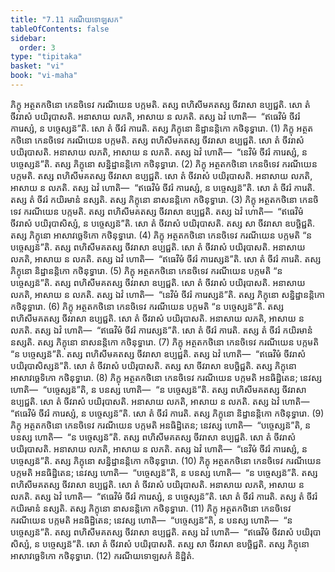 ```yaml
---
title: "7.11 ករណីយទោឡសក"
tableOfContents: false
sidebar:
  order: 3
type: "tipitaka"
basket: "vi"
book: "vi-maha"
---
```



<DynamicBreadcrumb />

<Division number="320" book="vi-maha">

<Paragraph number="1495" book="vi-maha">
ភិក្ខុ អត្ថតកថិនោ កេនចិទេវ ករណីយេន បក្កមតិ. តស្ស ពហិសីមគតស្ស ចីវរាសា ឧប្បជ្ជតិ. សោ តំ ចីវរាសំ បយិរុបាសតិ. អនាសាយ លភតិ, អាសាយ ន លភតិ. តស្ស ឯវំ ហោតិ—  “ឥធេវិមំ ចីវរំ ការេស្សំ, ន បច្ចេស្សន៑”តិ. សោ តំ ចីវរំ ការេតិ. តស្ស ភិក្ខុនោ និដ្ឋានន្តិកោ កថិនុទ្ធារោ. (1)
</Paragraph>

<Paragraph number="1496" book="vi-maha">
ភិក្ខុ អត្ថតកថិនោ កេនចិទេវ ករណីយេន បក្កមតិ. តស្ស ពហិសីមគតស្ស ចីវរាសា ឧប្បជ្ជតិ. សោ តំ ចីវរាសំ បយិរុបាសតិ. អនាសាយ លភតិ, អាសាយ ន លភតិ. តស្ស ឯវំ ហោតិ—  “នេវិមំ ចីវរំ ការេស្សំ, ន បច្ចេស្សន៑”តិ. តស្ស ភិក្ខុនោ សន្និដ្ឋានន្តិកោ កថិនុទ្ធារោ. (2)
</Paragraph>

<Paragraph number="1497" book="vi-maha">
ភិក្ខុ អត្ថតកថិនោ កេនចិទេវ ករណីយេន បក្កមតិ. តស្ស ពហិសីមគតស្ស ចីវរាសា ឧប្បជ្ជតិ. សោ តំ ចីវរាសំ បយិរុបាសតិ. អនាសាយ លភតិ, អាសាយ ន លភតិ. តស្ស ឯវំ ហោតិ—  “ឥធេវិមំ ចីវរំ ការេស្សំ, ន បច្ចេស្សន៑”តិ. សោ តំ ចីវរំ ការេតិ. តស្ស តំ ចីវរំ កយិរមានំ នស្សតិ. តស្ស ភិក្ខុនោ នាសនន្តិកោ កថិនុទ្ធារោ. (3)
</Paragraph>

<Paragraph number="1498" book="vi-maha">
ភិក្ខុ អត្ថតកថិនោ កេនចិទេវ ករណីយេន បក្កមតិ. តស្ស ពហិសីមគតស្ស ចីវរាសា ឧប្បជ្ជតិ. តស្ស ឯវំ ហោតិ—  “ឥធេវិមំ ចីវរាសំ បយិរុបាសិស្សំ, ន បច្ចេស្សន៑”តិ. សោ តំ ចីវរាសំ បយិរុបាសតិ. តស្ស សា ចីវរាសា ឧបច្ឆិជ្ជតិ. តស្ស ភិក្ខុនោ អាសាវច្ឆេទិកោ កថិនុទ្ធារោ. (4)
</Paragraph>

<Paragraph number="1499" book="vi-maha">
ភិក្ខុ អត្ថតកថិនោ កេនចិទេវ ករណីយេន បក្កមតិ “ន បច្ចេស្សន៑”តិ. តស្ស ពហិសីមគតស្ស ចីវរាសា ឧប្បជ្ជតិ. សោ តំ ចីវរាសំ បយិរុបាសតិ. អនាសាយ លភតិ, អាសាយ ន លភតិ. តស្ស ឯវំ ហោតិ—  “ឥធេវិមំ ចីវរំ ការេស្សន៑”តិ. សោ តំ ចីវរំ ការេតិ. តស្ស ភិក្ខុនោ និដ្ឋានន្តិកោ កថិនុទ្ធារោ. (5)
</Paragraph>

<Paragraph number="1500" book="vi-maha">
ភិក្ខុ អត្ថតកថិនោ កេនចិទេវ ករណីយេន បក្កមតិ “ន បច្ចេស្សន៑”តិ. តស្ស ពហិសីមគតស្ស ចីវរាសា ឧប្បជ្ជតិ. សោ តំ ចីវរាសំ បយិរុបាសតិ. អនាសាយ លភតិ, អាសាយ ន លភតិ. តស្ស ឯវំ ហោតិ—  “នេវិមំ ចីវរំ ការេស្សន៑”តិ. តស្ស ភិក្ខុនោ សន្និដ្ឋានន្តិកោ កថិនុទ្ធារោ. (6)
</Paragraph>

<Paragraph number="1501" book="vi-maha">
ភិក្ខុ អត្ថតកថិនោ កេនចិទេវ ករណីយេន បក្កមតិ “ន បច្ចេស្សន៑”តិ. តស្ស ពហិសីមគតស្ស ចីវរាសា ឧប្បជ្ជតិ. សោ តំ ចីវរាសំ បយិរុបាសតិ. អនាសាយ លភតិ, អាសាយ ន លភតិ. តស្ស ឯវំ ហោតិ—  “ឥធេវិមំ ចីវរំ ការេស្សន៑”តិ. សោ តំ ចីវរំ ការេតិ. តស្ស តំ ចីវរំ កយិរមានំ នស្សតិ. តស្ស ភិក្ខុនោ នាសនន្តិកោ កថិនុទ្ធារោ. (7)
</Paragraph>

<Paragraph number="1502" book="vi-maha">
ភិក្ខុ អត្ថតកថិនោ កេនចិទេវ ករណីយេន បក្កមតិ “ន បច្ចេស្សន៑”តិ. តស្ស ពហិសីមគតស្ស ចីវរាសា ឧប្បជ្ជតិ. តស្ស ឯវំ ហោតិ—  “ឥធេវិមំ ចីវរាសំ បយិរុបាសិស្សន៑”តិ. សោ តំ ចីវរាសំ បយិរុបាសតិ. តស្ស សា ចីវរាសា ឧបច្ឆិជ្ជតិ. តស្ស ភិក្ខុនោ អាសាវច្ឆេទិកោ កថិនុទ្ធារោ. (8)
</Paragraph>

<Paragraph number="1503" book="vi-maha">
ភិក្ខុ អត្ថតកថិនោ កេនចិទេវ ករណីយេន បក្កមតិ អនធិដ្ឋិតេន; នេវស្ស ហោតិ—  “បច្ចេស្សន៑”តិ, ន បនស្ស ហោតិ—  “ន បច្ចេស្សន៑”តិ. តស្ស ពហិសីមគតស្ស ចីវរាសា ឧប្បជ្ជតិ. សោ តំ ចីវរាសំ បយិរុបាសតិ. អនាសាយ លភតិ, អាសាយ ន លភតិ. តស្ស ឯវំ ហោតិ—  “ឥធេវិមំ ចីវរំ ការេស្សំ, ន បច្ចេស្សន៑”តិ. សោ តំ ចីវរំ ការេតិ. តស្ស ភិក្ខុនោ និដ្ឋានន្តិកោ កថិនុទ្ធារោ. (9)
</Paragraph>

<Paragraph number="1504" book="vi-maha">
ភិក្ខុ អត្ថតកថិនោ កេនចិទេវ ករណីយេន បក្កមតិ អនធិដ្ឋិតេន; នេវស្ស ហោតិ—  “បច្ចេស្សន៑”តិ, ន បនស្ស ហោតិ—  “ន បច្ចេស្សន៑”តិ. តស្ស ពហិសីមគតស្ស ចីវរាសា ឧប្បជ្ជតិ. សោ តំ ចីវរាសំ បយិរុបាសតិ. អនាសាយ លភតិ, អាសាយ ន លភតិ. តស្ស ឯវំ ហោតិ—  “នេវិមំ ចីវរំ ការេស្សំ, ន បច្ចេស្សន៑”តិ. តស្ស ភិក្ខុនោ សន្និដ្ឋានន្តិកោ កថិនុទ្ធារោ. (10)
</Paragraph>

<Paragraph number="1505" book="vi-maha">
ភិក្ខុ អត្ថតកថិនោ កេនចិទេវ ករណីយេន បក្កមតិ អនធិដ្ឋិតេន; នេវស្ស ហោតិ—  “បច្ចេស្សន៑”តិ, ន បនស្ស ហោតិ—  “ន បច្ចេស្សន៑”តិ. តស្ស ពហិសីមគតស្ស ចីវរាសា ឧប្បជ្ជតិ. សោ តំ ចីវរាសំ បយិរុបាសតិ. អនាសាយ លភតិ, អាសាយ ន លភតិ. តស្ស ឯវំ ហោតិ—  “ឥធេវិមំ ចីវរំ ការេស្សំ, ន បច្ចេស្សន៑”តិ. សោ តំ ចីវរំ ការេតិ. តស្ស តំ ចីវរំ កយិរមានំ នស្សតិ. តស្ស ភិក្ខុនោ នាសនន្តិកោ កថិនុទ្ធារោ. (11)
</Paragraph>

<Paragraph number="1506" book="vi-maha">
ភិក្ខុ អត្ថតកថិនោ កេនចិទេវ ករណីយេន បក្កមតិ អនធិដ្ឋិតេន; នេវស្ស ហោតិ—  “បច្ចេស្សន៑”តិ, ន បនស្ស ហោតិ—  “ន បច្ចេស្សន៑”តិ. តស្ស ពហិសីមគតស្ស ចីវរាសា ឧប្បជ្ជតិ. តស្ស ឯវំ ហោតិ—  “ឥធេវិមំ ចីវរាសំ បយិរុបាសិស្សំ, ន បច្ចេស្សន៑”តិ. សោ តំ ចីវរាសំ បយិរុបាសតិ. តស្ស សា ចីវរាសា ឧបច្ឆិជ្ជតិ. តស្ស ភិក្ខុនោ អាសាវច្ឆេទិកោ កថិនុទ្ធារោ. (12)

</Paragraph>
</Division>

<Paragraph number="1507" type="center" book="vi-maha">
ករណីយទោឡសកំ និដ្ឋិតំ.
</Paragraph>
